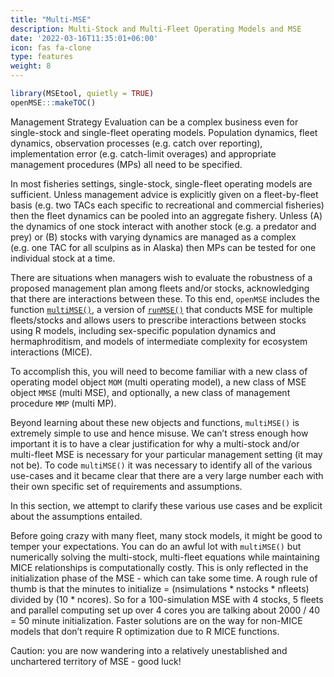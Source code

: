```yaml
---
title: "Multi-MSE"
description: Multi-Stock and Multi-Fleet Operating Models and MSE
date: '2022-03-16T11:35:01+06:00'
icon: fas fa-clone
type: features
weight: 8
---
```


```r
library(MSEtool, quietly = TRUE)
openMSE:::makeTOC() 
```

Management Strategy Evaluation can be a complex business even for single-stock and single-fleet operating models. Population dynamics, fleet dynamics, observation processes (e.g. catch over reporting), implementation error (e.g. catch-limit overages) and appropriate management procedures (MPs) all need to be specified.

In most fisheries settings, single-stock, single-fleet operating models are sufficient. Unless management advice is explicitly given on a fleet-by-fleet basis (e.g. two TACs each specific to recreational and commercial fisheries) then the fleet dynamics can be pooled into an aggregate fishery. Unless (A) the dynamics of one stock interact with another stock (e.g. a predator and prey) or (B) stocks with varying dynamics are managed as a complex (e.g. one TAC for all sculpins as in Alaska) then MPs can be tested for one individual stock at a time.

There are situations when managers wish to evaluate the robustness of a proposed management plan among fleets and/or stocks, acknowledging that there are interactions between these. To this end, `openMSE` includes the function [`multiMSE()`](https://msetool.openmse.com/reference/multiMSE.html), a version of [`runMSE()`](https://msetool.openmse.com/reference/runMSE.html) that conducts MSE for multiple fleets/stocks and allows users to prescribe interactions between stocks using R models, including sex-specific population dynamics and hermaphroditism, and models of intermediate complexity for ecosystem interactions (MICE).

To accomplish this, you will need to become familiar with a new class of operating model object `MOM` (multi operating model), a new class of MSE object `MMSE` (multi MSE), and optionally, a new class of management procedure `MMP` (multi MP).

Beyond learning about these new objects and functions, `multiMSE()` is extremely simple to use and hence misuse. We can’t stress enough how important it is to have a clear justification for why a multi-stock and/or multi-fleet MSE is necessary for your particular management setting (it may not be). To code `multiMSE()` it was necessary to identify all of the various use-cases and it became clear that there are a very large number each with their own specific set of requirements and assumptions.

In this section, we attempt to clarify these various use cases and be explicit about the assumptions entailed.

Before going crazy with many fleet, many stock models, it might be good to temper your expectations. You can do an awful lot with `multiMSE()` but numerically solving the multi-stock, multi-fleet equations while maintaining MICE relationships is computationally costly. This is only reflected in the initialization phase of the MSE - which can take some time. A rough rule of thumb is that the minutes to initialize = (nsimulations * nstocks * nfleets) divided by (10 * ncores). So for a 100-simulation MSE with 4 stocks, 5 fleets and parallel computing set up over 4 cores you are talking about 2000 / 40 = 50 minute initialization. Faster solutions are on the way for non-MICE models that don’t require R optimization due to R MICE functions.

Caution: you are now wandering into a relatively unestablished and unchartered territory of MSE - good luck!
